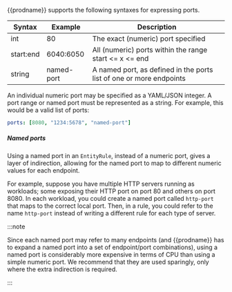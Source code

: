 {{prodname}} supports the following syntaxes for expressing ports.

| Syntax     | Example    | Description |
|------------|------------|-------------|
| int        | 80         | The exact (numeric) port specified 
| start:end  | 6040:6050  | All (numeric) ports within the range start <= x <= end
| string     | named-port | A named port, as defined in the ports list of one or more endpoints

An individual numeric port may be specified as a YAML/JSON integer.  A port range or
named port must be represented as a string.  For example, this would be a valid list of ports:
```yaml
ports: [8080, "1234:5678", "named-port"]
```

##### Named ports

Using a named port in an `EntityRule`, instead of a numeric port, gives a layer of indirection, 
allowing for the named port to map to different numeric values for each endpoint.  

For example, suppose you have multiple HTTP servers running as workloads; some exposing their HTTP 
port on port 80 and others on port 8080. In each workload, you could create a named port called 
`http-port` that maps to the correct local port.  Then, in a rule, you could refer to the name 
`http-port` instead of writing a different rule for each type of server.

:::note

Since each named port may refer to many endpoints (and {{prodname}} has to expand a named port into
a set of endpoint/port combinations), using a named port is considerably more expensive in terms 
of CPU than using a simple numeric port.  We recommend that they are used sparingly, only where 
the extra indirection is required.

:::
